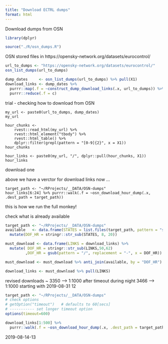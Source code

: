 ```yaml
---
title: "Download ECTRL dumps"
format: html
---
```


Download dumps from OSN 

```r
library(dplyr)

source("./R/osn_dumps.R")
```

OSN stored files in https://opensky-network.org/datasets/eurocontrol/

```r
url_to_dumps <- "https://opensky-network.org/datasets/eurocontrol/"
osn_list_dumps(url_to_dumps)
```

```r
dump_dates     <- osn_list_dumps(url_to_dumps) %>% pull(X1)
download_links <- dump_dates %>% 
  purrr::map(.f = ~construct_dump_download_links(.x, url_to_dumps)) %>% 
  purrr::reduce(.f = c)
```

trial - checking how to download from OSN

```{}
my_url <- paste0(url_to_dumps, dump_dates)
my_url
```

```{}
hour_chunks <-
    rvest::read_html(my_url) %>%
    rvest::html_element("tbody") %>%
    rvest::html_table() %>%
    dplyr::filter(grepl(pattern = "[0-9]{2}", x = X1))
hour_chunks

hour_links <- paste0(my_url, "/", dplyr::pull(hour_chunks, X1))
hour_links
```

download one

above we have a verctor for download links now ... 

```{}
target_path <- "~/RProjects/__DATA/OSN-dumps"
hour_links[6:24] %>% purrr::walk(.f = ~osn_download_hour_dump(.x, .dest_path = target_path))
```

this is how we run the full monkey!

check what is already available
```r
target_path <- "~/RProjects/__DATA/OSN-dumps"
available   <- data.frame(STATES = list.files(target_path, pattern = "states_")) %>% 
  mutate(DOF_HR = stringr::str_sub(STATES, 8, 20))

must_download <- data.frame(LINKS = download_links) %>% 
  mutate( DOF_HR = stringr::str_sub(LINKS,50,62)
         ,DOF_HR = gsub(pattern = "/", replacement = "-", x = DOF_HR))

must_download <- must_download %>% anti_join(available, by = "DOF_HR")

download_links <- must_download %>% pull(LINKS)
```

revised downloads ~ 3350 --> 1:1000
after timeout during night 3466 --> 1:1000 starting with 2019-08-31 12

```r
target_path <- "~/RProjects/__DATA/OSN-dumps"
# check options
# getOption("timeout")   # defaults to 60[secs]
# ----------- set longer timeout option
options(timeout=600)

download_links[1:500] %>% 
  purrr::walk(.f = ~osn_download_hour_dump(.x, .dest_path = target_path))
```

2019-08-14-13